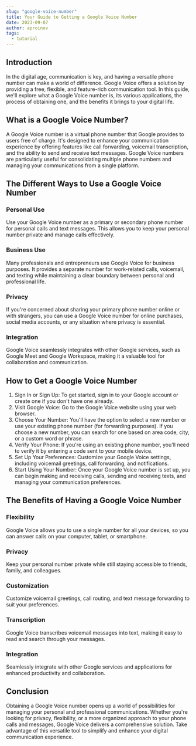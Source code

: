 ---
slug: "google-voice-number"
title: Your Guide to Getting a Google Voice Number
date: 2023-09-07
author: aproinov
tags:
  - tutorial
---

## Introduction

In the digital age, communication is key, and having a versatile phone number can make a world of difference. Google Voice offers a solution by providing a free, flexible, and feature-rich communication tool. In this guide, we'll explore what a Google Voice number is, its various applications, the process of obtaining one, and the benefits it brings to your digital life.

## What is a Google Voice Number?

A Google Voice number is a virtual phone number that Google provides to users free of charge. It's designed to enhance your communication experience by offering features like call forwarding, voicemail transcription, and the ability to send and receive text messages. Google Voice numbers are particularly useful for consolidating multiple phone numbers and managing your communications from a single platform.

## The Different Ways to Use a Google Voice Number

### Personal Use

Use your Google Voice number as a primary or secondary phone number for personal calls and text messages. This allows you to keep your personal number private and manage calls effectively.

### Business Use

 Many professionals and entrepreneurs use Google Voice for business purposes. It provides a separate number for work-related calls, voicemail, and texting while maintaining a clear boundary between personal and professional life.

### Privacy

 If you're concerned about sharing your primary phone number online or with strangers, you can use a Google Voice number for online purchases, social media accounts, or any situation where privacy is essential.

### Integration

 Google Voice seamlessly integrates with other Google services, such as Google Meet and Google Workspace, making it a valuable tool for collaboration and communication.

## How to Get a Google Voice Number

1. Sign In or Sign Up: To get started, sign in to your Google account or create one if you don't have one already.
2. Visit Google Voice: Go to the Google Voice website using your web browser.
3. Choose Your Number: You'll have the option to select a new number or use your existing phone number (for forwarding purposes). If you choose a new number, you can search for one based on area code, city, or a custom word or phrase.
4. Verify Your Phone: If you're using an existing phone number, you'll need to verify it by entering a code sent to your mobile device.
5. Set Up Your Preferences: Customize your Google Voice settings, including voicemail greetings, call forwarding, and notifications.
6. Start Using Your Number: Once your Google Voice number is set up, you can begin making and receiving calls, sending and receiving texts, and managing your communication preferences.

## The Benefits of Having a Google Voice Number

### Flexibility

Google Voice allows you to use a single number for all your devices, so you can answer calls on your computer, tablet, or smartphone.

### Privacy

Keep your personal number private while still staying accessible to friends, family, and colleagues.

### Customization

Customize voicemail greetings, call routing, and text message forwarding to suit your preferences.

### Transcription

Google Voice transcribes voicemail messages into text, making it easy to read and search through your messages.

### Integration

Seamlessly integrate with other Google services and applications for enhanced productivity and collaboration.

## Conclusion

Obtaining a Google Voice number opens up a world of possibilities for managing your personal and professional communications. Whether you're looking for privacy, flexibility, or a more organized approach to your phone calls and messages, Google Voice delivers a comprehensive solution. Take advantage of this versatile tool to simplify and enhance your digital communication experience.
